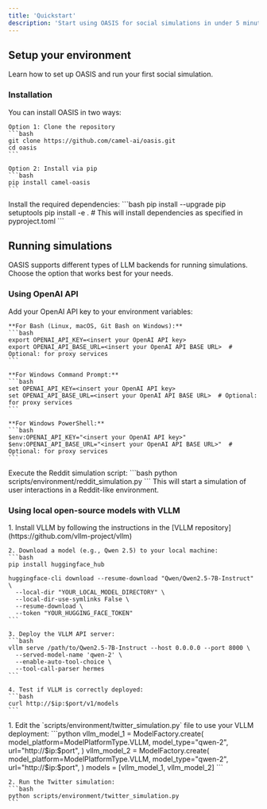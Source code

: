 ```yaml
---
title: 'Quickstart'
description: 'Start using OASIS for social simulations in under 5 minutes'
---
```


## Setup your environment

Learn how to set up OASIS and run your first social simulation.

### Installation

<AccordionGroup>
  <Accordion icon="github" title="Clone the repository">
    You can install OASIS in two ways:
    
    Option 1: Clone the repository
    ```bash
    git clone https://github.com/camel-ai/oasis.git
    cd oasis
    ```
    
    Option 2: Install via pip
    ```bash
    pip install camel-oasis
    ```
  </Accordion>
  <Accordion icon="download" title="Install dependencies">
    Install the required dependencies:
    ```bash
    pip install --upgrade pip setuptools
    pip install -e . # This will install dependencies as specified in pyproject.toml
    ```
  </Accordion>
</AccordionGroup>

## Running simulations

OASIS supports different types of LLM backends for running simulations. Choose the option that works best for your needs.

### Using OpenAI API

<AccordionGroup>
  <Accordion icon="key" title="Set up your API key">
    Add your OpenAI API key to your environment variables:

    **For Bash (Linux, macOS, Git Bash on Windows):**
    ```bash
    export OPENAI_API_KEY=<insert your OpenAI API key>
    export OPENAI_API_BASE_URL=<insert your OpenAI API BASE URL>  # Optional: for proxy services
    ```

    **For Windows Command Prompt:**
    ```bash
    set OPENAI_API_KEY=<insert your OpenAI API key>
    set OPENAI_API_BASE_URL=<insert your OpenAI API BASE URL>  # Optional: for proxy services
    ```

    **For Windows PowerShell:**
    ```bash
    $env:OPENAI_API_KEY="<insert your OpenAI API key>"
    $env:OPENAI_API_BASE_URL="<insert your OpenAI API BASE URL>"  # Optional: for proxy services
    ```
  </Accordion>
  <Accordion icon="play" title="Run a Reddit simulation">
    Execute the Reddit simulation script:
    ```bash
    python scripts/environment/reddit_simulation.py
    ```
    This will start a simulation of user interactions in a Reddit-like environment.
  </Accordion>
</AccordionGroup>

### Using local open-source models with VLLM

<AccordionGroup>
  <Accordion icon="server" title="Set up VLLM">
    1. Install VLLM by following the instructions in the [VLLM repository](https://github.com/vllm-project/vllm)
    
    2. Download a model (e.g., Qwen 2.5) to your local machine:
    ```bash
    pip install huggingface_hub
    
    huggingface-cli download --resume-download "Qwen/Qwen2.5-7B-Instruct" \
      --local-dir "YOUR_LOCAL_MODEL_DIRECTORY" \
      --local-dir-use-symlinks False \
      --resume-download \
      --token "YOUR_HUGGING_FACE_TOKEN"
    ```
    
    3. Deploy the VLLM API server:
    ```bash
    vllm serve /path/to/Qwen2.5-7B-Instruct --host 0.0.0.0 --port 8000 \
      --served-model-name 'qwen-2' \
      --enable-auto-tool-choice \
      --tool-call-parser hermes
    ```
    
    4. Test if VLLM is correctly deployed:
    ```bash
    curl http://$ip:$port/v1/models
    ```
  </Accordion>
  <Accordion icon="play" title="Run a Twitter simulation with local models">
    1. Edit the `scripts/environment/twitter_simulation.py` file to use your VLLM deployment:
    ```python
    vllm_model_1 = ModelFactory.create(
        model_platform=ModelPlatformType.VLLM,
        model_type="qwen-2",
        url="http://$ip:$port",
    )
    vllm_model_2 = ModelFactory.create(
        model_platform=ModelPlatformType.VLLM,
        model_type="qwen-2",
        url="http://$ip:$port",
    )
    models = [vllm_model_1, vllm_model_2]
    ```
    
    2. Run the Twitter simulation:
    ```bash
    python scripts/environment/twitter_simulation.py
    ```
  </Accordion>
</AccordionGroup>
